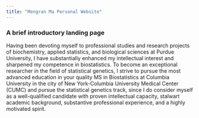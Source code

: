 ```yaml
---
title: "Mengran Ma Personal Website"
---
```


### A brief introductory landing page

Having been devoting myself to professional studies and research projects of biochemistry, applied statistics, and biological sciences at Purdue University, I have substantially enhanced my intellectual interest and sharpened my competence in biostatistics. To become an exceptional researcher in the field of statistical genetics, I strive to pursue the most advanced education in your quality MS in Biostatistics at Columbia University in the city of New York-Columbia University Medical Center (CUMC) and pursue the statistical genetics track, since I do consider myself as a well-qualified candidate with proven intellectual capacity, stalwart academic background, substantive professional experience, and a highly motivated spirit. 